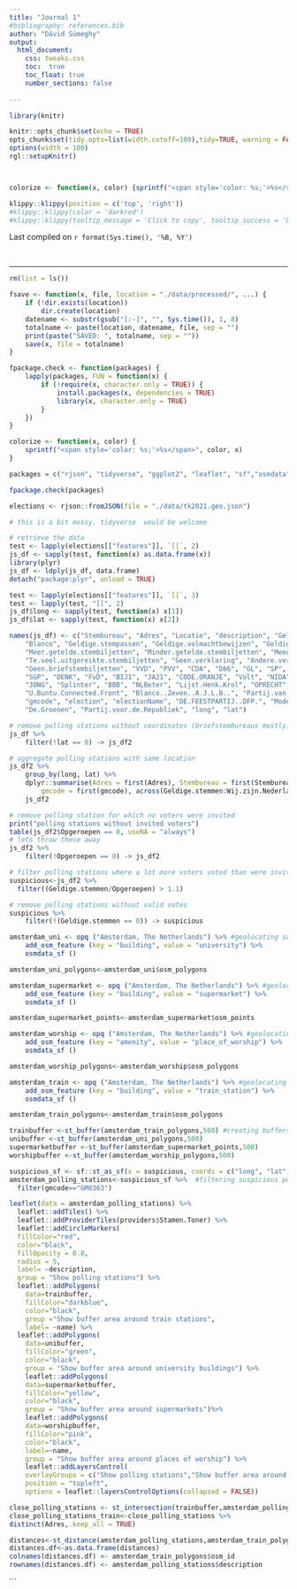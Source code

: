 ```yaml
---
title: "Journal 1"
#bibliography: references.bib
author: "Dávid Sümeghy"
output: 
  html_document:
    css: tweaks.css
    toc:  true
    toc_float: true
    number_sections: false
    
---
```


```r
library(knitr)

knitr::opts_chunk$set(echo = TRUE)
opts_chunk$set(tidy.opts=list(width.cutoff=100),tidy=TRUE, warning = FALSE, message = FALSE,comment = "#>", cache=TRUE, class.source=c("test"), class.output=c("test2"))
options(width = 100)
rgl::setupKnitr()



colorize <- function(x, color) {sprintf("<span style='color: %s;'>%s</span>", color, x) }
```

```r
klippy::klippy(position = c('top', 'right'))
#klippy::klippy(color = 'darkred')
#klippy::klippy(tooltip_message = 'Click to copy', tooltip_success = 'Done')
```

Last compiled on `r format(Sys.time(), '%B, %Y')`

<br>

----
```r
rm(list = ls())
```

```r
fsave <- function(x, file, location = "./data/processed/", ...) {
    if (!dir.exists(location))
        dir.create(location)
    datename <- substr(gsub("[:-]", "", Sys.time()), 1, 8)
    totalname <- paste(location, datename, file, sep = "")
    print(paste("SAVED: ", totalname, sep = ""))
    save(x, file = totalname)
}

fpackage.check <- function(packages) {
    lapply(packages, FUN = function(x) {
        if (!require(x, character.only = TRUE)) {
            install.packages(x, dependencies = TRUE)
            library(x, character.only = TRUE)
        }
    })
}

colorize <- function(x, color) {
    sprintf("<span style='color: %s;'>%s</span>", color, x)
}
```

```r
packages = c("rjson", "tidyverse", "ggplot2", "leaflet", "sf","osmdata","tidyverse")

fpackage.check(packages)
```

```r
elections <- rjson::fromJSON(file = "./data/tk2021.geo.json")
```

```r
# this is a bit messy. tidyverse  would be welcome

# retrieve the data
test <- lapply(elections[["features"]], `[[`, 2)
js_df <- sapply(test, function(x) as.data.frame(x))
library(plyr)
js_df <- ldply(js_df, data.frame)
detach("package:plyr", unload = TRUE)
```

```r
test <- lapply(elections[["features"]], `[[`, 3)
test <- lapply(test, "[[", 2)
js_df$long <- sapply(test, function(x) x[1])
js_df$lat <- sapply(test, function(x) x[2])
```

```r
names(js_df) <- c("Stembureau", "Adres", "Locatie", "description", "Geldige.stemmen", "Opgeroepen", "Ongeldig",
    "Blanco", "Geldige.stempassen", "Geldige.volmachtbewijzen", "Geldige.kiezerspassen", "Toegelaten.kiezers",
    "Meer.getelde.stembiljetten", "Minder.getelde.stembiljetten", "Meegenomen.stembiljetten", "Te.weinig.uitgereikte.stembiljetten",
    "Te.veel.uitgereikte.stembiljetten", "Geen.verklaring", "Andere.verklaring", "Te.veel.briefstembiljetten",
    "Geen.briefstembiljetten", "VVD", "PVV", "CDA", "D66", "GL", "SP", "PvdA", "CU", "PvdD", "PLUS50",
    "SGP", "DENK", "FvD", "BIJ1", "JA21", "CODE.ORANJE", "Volt", "NIDA", "Piratenpartij", "LP..Libertaire.Partij.",
    "JONG", "Splinter", "BBB", "NLBeter", "Lijst.Henk.Krol", "OPRECHT", "JEZUS.LEEFT", "Trots.op.Nederland..TROTS.",
    "U.Buntu.Connected.Front", "Blanco..Zeven..A.J.L.B..", "Partij.van.de.Eenheid", "Wij.zijn.Nederland",
    "gmcode", "election", "electionName", "DE.FEESTPARTIJ..DFP.", "Modern.Nederland", "Vrij.en.Sociaal.Nederland",
    "De.Groenen", "Partij.voor.de.Republiek", "long", "lat")
```

```r
# remove polling stations without coordinates (briefstembureaus mostly)
js_df %>%
    filter(!lat == 0) -> js_df2

# aggregate polling stations with same location
js_df2 %>%
    group_by(long, lat) %>%
    dplyr::summarise(Adres = first(Adres), Stembureau = first(Stembureau), description = first(description),
        gmcode = first(gmcode), across(Geldige.stemmen:Wij.zijn.Nederland, ~sum(.x, na.rm = TRUE))) ->
    js_df2

# remove polling station for which no voters were invited
print("polling stations without invited voters")
table(js_df2$Opgeroepen == 0, useNA = "always")
# lets throw these away
js_df2 %>%
    filter(!Opgeroepen == 0) -> js_df2

# filter polling stations where a lot more voters voted than were invited
suspicious<-js_df2 %>% 
  filter((Geldige.stemmen/Opgeroepen) > 1.1)

# remove polling stations without valid votes
suspicious %>%
    filter(!(Geldige.stemmen == 0)) -> suspicious
```

```r
amsterdam_uni <- opq ("Amsterdam, The Netherlands") %>% #geolocating supermarkets in Amsterdam
    add_osm_feature (key = "building", value = "university") %>%
    osmdata_sf ()

amsterdam_uni_polygons<-amsterdam_uni$osm_polygons 
```

```r
amsterdam_supermarket <- opq ("Amsterdam, The Netherlands") %>% #geolocating supermarkets in Amsterdam
    add_osm_feature (key = "building", value = "supermarket") %>%
    osmdata_sf ()

amsterdam_supermarket_points<-amsterdam_supermarket$osm_points 
```

```r
amsterdam_worship <- opq ("Amsterdam, The Netherlands") %>% #geolocating places of worship in Amsterdam
    add_osm_feature (key = "amenity", value = "place_of_worship") %>%
    osmdata_sf ()

amsterdam_worship_polygons<-amsterdam_worship$osm_polygons
```


```r
amsterdam_train <- opq ("Amsterdam, The Netherlands") %>% #geolocating train stations in Amsterdam
    add_osm_feature (key = "building", value = "train_station") %>%
    osmdata_sf ()

amsterdam_train_polygons<-amsterdam_train$osm_polygons 
```

```r
trainbuffer <-st_buffer(amsterdam_train_polygons,500) #creating buffers(500m)
unibuffer <-st_buffer(amsterdam_uni_polygons,500)
supermarketbuffer <-st_buffer(amsterdam_supermarket_points,500) 
worshipbuffer <-st_buffer(amsterdam_worship_polygons,500)

```

```r
suspicious_sf <- sf::st_as_sf(x = suspicious, coords = c("long", "lat"), crs =st_crs(amsterdam_train_polygons)) #matching projection
amsterdam_polling_stations<-suspicious_sf %>%  #filtering suspicious pollig stations Amsterdam
  filter(gmcode=="GM0363")
```

```r
leaflet(data = amsterdam_polling_stations) %>%
  leaflet::addTiles() %>% 
  leaflet::addProviderTiles(providers$Stamen.Toner) %>% 
  leaflet::addCircleMarkers(
  fillColor="red",
  color="black",
  fillOpacity = 0.8,
  radius = 5,
  label= ~description,
  group = "Show polling stations") %>% 
  leaflet::addPolygons(
    data=trainbuffer,
    fillColor="darkblue",
    color="black",
    group ="Show buffer area around train stations",
    label= ~name) %>% 
  leaflet::addPolygons(
    data=unibuffer,
    fillColor="green",
    color="black",
    group = "Show buffer area around university buildings") %>% 
    leaflet::addPolygons(
    data=supermarketbuffer,
    fillColor="yellow",
    color="black",
    group = "Show buffer area around supermarkets")%>% 
    leaflet::addPolygons(
    data=worshipbuffer,
    fillColor="pink",
    color="black",
    label=~name,
    group = "Show buffer area around places of worship") %>% 
    leaflet::addLayersControl(
    overlayGroups = c("Show polling stations","Show buffer area around train stations","Show buffer area around university buildings","Show buffer area around supermarkets","Show buffer area around places of worship"), 
    position = "topleft",
    options = leaflet::layersControlOptions(collapsed = FALSE))
```

```r
close_polling_stations <- st_intersection(trainbuffer,amsterdam_polling_stations) #finding polling stations inside the buffer areas around train stations
close_polling_stations_train<-close_polling_stations %>% 
distinct(Adres,.keep_all = TRUE)
```

```r
distances<-st_distance(amsterdam_polling_stations,amsterdam_train_polygons) #distance matrix
distances.df<-as.data.frame(distances)
colnames(distances.df) <- amsterdam_train_polygons$osm_id
rownames(distances.df) <- amsterdam_polling_stations$description
```


```


